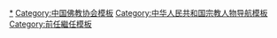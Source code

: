 {{Navbox
|name = 中国佛教协会会长
|title = [[中国佛教协会]]会长

|list1 = [[釋圓瑛]]（1953年5月－1953年9月）{{to}}[[喜饶嘉措]]（1953年9月－1968年11月）{{to}}[[赵朴初]]（1980年12月－2000年5月）{{to}}[[释一诚]]（2002年9月－2010年2月）{{to}}[[释传印]]（2010年2月－2015年4月）{{to}}[[释学诚]]（2015年4月－2018年8月）{{to}}[[释演觉]]（2018年8月－至今）

}}<noinclude>
{{collapsible option}}
[[Category:中国佛教协会会长|*]]
[[Category:中国佛教协会模板]]
[[Category:中华人民共和国宗教人物导航模板]]
[[Category:前任繼任模板]]
</noinclude>